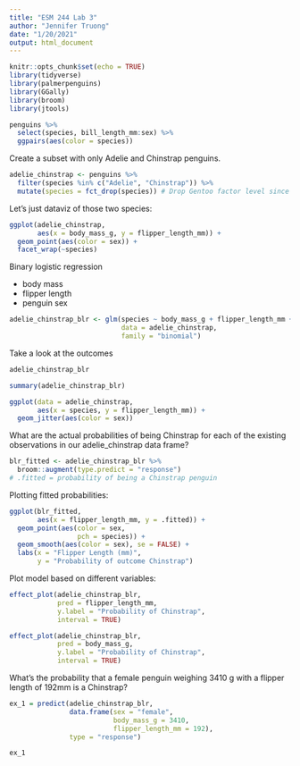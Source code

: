 ```yaml
---
title: "ESM 244 Lab 3"
author: "Jennifer Truong"
date: "1/20/2021"
output: html_document
---
```


```r
knitr::opts_chunk$set(echo = TRUE)
library(tidyverse)
library(palmerpenguins)
library(GGally)
library(broom)
library(jtools)
```

```r
penguins %>%
  select(species, bill_length_mm:sex) %>%
  ggpairs(aes(color = species))
```

Create a subset with only Adelie and Chinstrap penguins.
```r
adelie_chinstrap <- penguins %>%
  filter(species %in% c("Adelie", "Chinstrap")) %>%
  mutate(species = fct_drop(species)) # Drop Gentoo factor level since there are currently no observations
```

Let's just dataviz of those two species:
```r
ggplot(adelie_chinstrap,
       aes(x = body_mass_g, y = flipper_length_mm)) +
  geom_point(aes(color = sex)) +
  facet_wrap(~species)
```

Binary logistic regression

- body mass
- flipper length
- penguin sex

```r
adelie_chinstrap_blr <- glm(species ~ body_mass_g + flipper_length_mm + sex,
                            data = adelie_chinstrap,
                            family = "binomial")
```

Take a look at the outcomes
```r
adelie_chinstrap_blr

summary(adelie_chinstrap_blr)
```
```r
ggplot(data = adelie_chinstrap,
       aes(x = species, y = flipper_length_mm)) +
  geom_jitter(aes(color = sex))
```
What are the actual probabilities of being Chinstrap for each of the existing observations in our adelie_chinstrap data frame?

```r
blr_fitted <- adelie_chinstrap_blr %>%
  broom::augment(type.predict = "response")
# .fitted = probability of being a Chinstrap penguin
```

Plotting fitted probabilities:
```r
ggplot(blr_fitted,
       aes(x = flipper_length_mm, y = .fitted)) +
  geom_point(aes(color = sex,
                 pch = species)) +
  geom_smooth(aes(color = sex), se = FALSE) +
  labs(x = "Flipper Length (mm)",
       y = "Probability of outcome Chinstrap")
```

Plot model based on different variables:
```r
effect_plot(adelie_chinstrap_blr,
            pred = flipper_length_mm,
            y.label = "Probability of Chinstrap",
            interval = TRUE)

effect_plot(adelie_chinstrap_blr,
            pred = body_mass_g,
            y.label = "Probability of Chinstrap",
            interval = TRUE)
```

What's the probability that a female penguin weighing 3410 g with a flipper length of 192mm is a Chinstrap?
```r
ex_1 = predict(adelie_chinstrap_blr,
               data.frame(sex = "female",
                          body_mass_g = 3410,
                          flipper_length_mm = 192),
               type = "response")

ex_1
```

